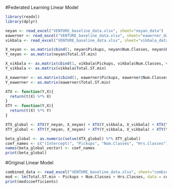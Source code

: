 #Federated Learning Linear Model
```r
library(readxl)
library(dplyr)

neyan <- read_excel("VENTURE_baseline_data.xlsx", sheet="neyan_data")
eawerner <- read_excel("VENTURE_baseline_data.xlsx", sheet="eawerner_data")
vikbala <- read_excel("VENTURE_baseline_data.xlsx", sheet="vikbala_data")

X_neyan <- as.matrix(cbind(1, neyan$Pickups, neyan$Num.Classes, neyan$Hrs.Classes))
Y_neyan <- as.matrix(neyan$Total.ST.min)

X_vikbala <- as.matrix(cbind(1, vikbala$Pickups, vikbala$Num.Classes, vikbala$Hrs.Classes))
Y_vikbala <- as.matrix(vikbala$Total.ST.min)

X_eawerner <- as.matrix(cbind(1, eawerner$Pickups, eawerner$Num.Classes, eawerner$Hrs.Classes))
Y_eawerner <- as.matrix(eawerner$Total.ST.min)

XTX <- function(Y,X){
  return(t(X) %*% X)
}
XTY <- function(Y,X){
  return(t(X) %*% Y)
}

XTX_global <- XTX(Y_neyan, X_neyan) + XTX(Y_vikbala, X_vikbala) + XTX(Y_eawerner, X_eawerner)
XTY_global <- XTY(Y_neyan, X_neyan) + XTY(Y_vikbala, X_vikbala) + XTY(Y_eawerner, X_eawerner)

beta_global <- as.numeric(solve(XTX_global) %*% XTY_global)
coef_names <- c("(Intercept)", "Pickups", "Num.Classes", "Hrs.Classes")
names(beta_global_vector) <- coef_names
print(beta_global)
```

#Original Linear Model
```r
combined_data <- read_excel("VENTURE_baseline_data.xlsx", sheet="combined_raw_data")
mod <- lm(Total.ST.min ~ Pickups + Num.Classes + Hrs.Classes, data = combined_data)
print(mod$coefficients)
```


